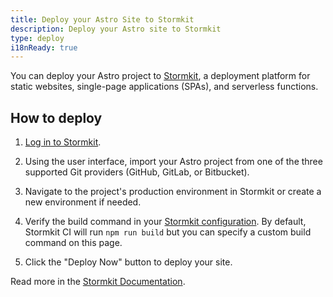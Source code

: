 ```yaml
---
title: Deploy your Astro Site to Stormkit
description: Deploy your Astro site to Stormkit
type: deploy
i18nReady: true
---
```



You can deploy your Astro project to [Stormkit](https://stormkit.io/), a deployment platform for static websites, single-page applications (SPAs), and serverless functions.

## How to deploy

1. [Log in to Stormkit](https://app.stormkit.io/auth).

2. Using the user interface, import your Astro project from one of the three supported Git providers (GitHub, GitLab, or Bitbucket).

3. Navigate to the project's production environment in Stormkit or create a new environment if needed.

4. Verify the build command in your [Stormkit configuration](https://stormkit.io/docs/deployments/configuration). By default, Stormkit CI will run `npm run build` but you can specify a custom build command on this page.

5. Click the "Deploy Now" button to deploy your site.

<ReadMore>Read more in the [Stormkit Documentation](https://stormkit.io/docs).</ReadMore>
